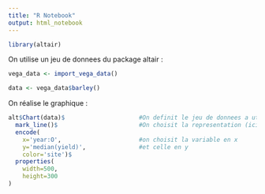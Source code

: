 ```yaml
---
title: "R Notebook"
output: html_notebook
---
```




```r
library(altair)
```

On utilise un jeu de donnees du package altair :
```r
vega_data <- import_vega_data()

data <- vega_data$barley()
```

On réalise le graphique :
```r
alt$Chart(data)$                     #On definit le jeu de donnees a utiliser
  mark_line()$                       #On choisit la representation (ici des lignes)
  encode(
    x='year:O',                      #on choisit la variable en x 
    y='median(yield)',               #et celle en y
    color='site')$
  properties(
    width=500,
    height=300
)
```

